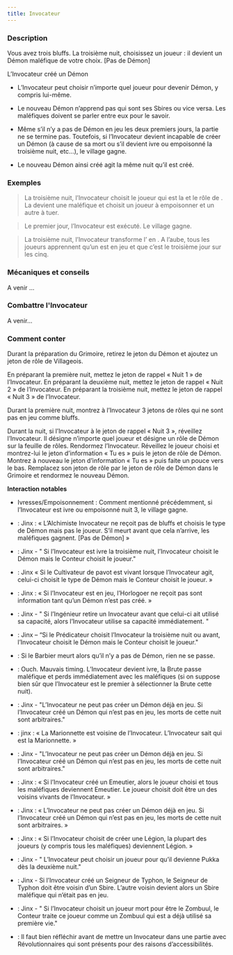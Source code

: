 ```yaml
---
title: Invocateur
---
```



<Role INVOCATEUR header />

### Description

Vous avez trois bluffs. La troisième nuit, choisissez un joueur : il devient un Démon maléfique de votre choix. [Pas de Démon]

L’Invocateur créé un Démon

-	L’Invocateur peut choisir n’importe quel joueur pour devenir Démon, y compris lui-même.

-	Le nouveau Démon n’apprend pas qui sont ses Sbires ou vice versa. Les maléfiques doivent se parler entre eux pour le savoir.

-	Même s’il n’y a pas de Démon en jeu les deux premiers jours, la partie ne se termine pas. Toutefois, si l’Invocateur devient incapable de créer un Démon (à cause de sa mort ou s’il devient ivre ou empoisonné la troisième nuit, etc…), le village gagne.

-	Le nouveau Démon ainsi créé agit la même nuit qu’il est créé.

### Exemples

> La troisième nuit, l’Invocateur choisit le joueur qui est la <Role BALANCE /> et le rôle de <Role SANGSUE />. La <Role BALANCE /> devient une <Role SANGSUE /> maléfique et choisit un joueur à empoisonner et un autre à tuer.

> Le premier jour, l’Invocateur est exécuté. Le village gagne.

> La troisième nuit, l’Invocateur transforme l’<Role ALCHIMISTE /> en <Role LEVIATHAN />. A l’aube, tous les joueurs apprennent qu’un <Role LEVIATHAN /> est en jeu et que c’est le troisième jour sur les cinq. 

### Mécaniques et conseils

A venir ...

### Combattre l'Invocateur

A venir...

### Comment conter

Durant la préparation du Grimoire, retirez le jeton du Démon et ajoutez un jeton de rôle de Villageois.

En préparant la première nuit, mettez le jeton de rappel « Nuit 1 » de l’Invocateur. En préparant la deuxième nuit, mettez le jeton de rappel « Nuit 2 » de l’Invocateur. En préparant la troisième nuit, mettez le jeton de rappel « Nuit 3 » de l’Invocateur.

Durant la première nuit, montrez à l’Invocateur 3 jetons de rôles qui ne sont pas en jeu comme bluffs.

Durant la nuit, si l’Invocateur à le jeton de rappel « Nuit 3 », réveillez l’Invocateur. Il désigne n’importe quel joueur et désigne un rôle de Démon sur la feuille de rôles. Rendormez l’Invocateur. Réveillez le joueur choisi et montrez-lui le jeton d’information « Tu es » puis le jeton de rôle de Démon. Montrez à nouveau le jeton d’information « Tu es » puis faite un pouce vers le bas. Remplacez son jeton de rôle par le jeton de rôle de Démon dans le Grimoire et rendormez le nouveau Démon.

**Interaction notables**

- Ivresses/Empoisonnement : Comment mentionné précédemment, si l’Invocateur est ivre ou empoisonné nuit 3, le village gagne.

- <Role ALCHIMISTE /> : Jinx : « L’Alchimiste Invocateur ne reçoit pas de bluffs et choisis le type de Démon mais pas le joueur. S’il meurt avant que cela n’arrive, les maléfiques gagnent. [Pas de Démon] »

- <Role COURTISANE /> : Jinx - " Si l’Invocateur est ivre la troisième nuit, l’Invocateur choisit le Démon mais le Conteur choisit le joueur."

- <Role CULTIVATEUR_DE_PAVOT /> : Jinx « Si le Cultivateur de pavot est vivant lorsque l’Invocateur agit, celui-ci choisit le type de Démon mais le Conteur choisit le joueur. »

- <Role HORLOGER /> : Jinx : « Si l’Invocateur est en jeu, l’Horlogoer ne reçoit pas sont information tant qu’un Démon n’est pas créé. »

- <Role INGENIEUR /> : Jinx - " Si l’Ingénieur retire un Invocateur avant que celui-ci ait utilisé sa capacité, alors l’Invocateur utilise sa capacité immédiatement. "

- <Role PREDICATEUR /> : Jinx – “Si le Prédicateur choisit l’Invocateur la troisième nuit ou avant, l’Invocateur choisit le Démon mais le Conteur choisit le joueur."

- <Role BARBIER /> : Si le Barbier meurt alors qu’il n’y a pas de Démon, rien ne se passe.

- <Role BRUTE /> : Ouch. Mauvais timing. L’Invocateur devient ivre, la Brute passe maléfique et perds immédiatement avec les maléfiques (si on suppose bien sûr que l’Invocateur est le premier à sélectionner la Brute cette nuit).

- <Role CHAPELIER /> : Jinx - "L’Invocateur ne peut pas créer un Démon déjà en jeu. Si l’Invocateur créé un Démon qui n’est pas en jeu, les morts de cette nuit sont arbitraires."

- <Role MARIONNETTE /> : jinx : « La Marionnette est voisine de l’Invocateur. L’Invocateur sait qui est la Marionnette. »

- <Role VIEILLE_CHOUETTE /> : Jinx - "L’Invocateur ne peut pas créer un Démon déjà en jeu. Si l’Invocateur créé un Démon qui n’est pas en jeu, les morts de cette nuit sont arbitraires."

- <Role EMEUTIER /> : Jinx : « Si l’Invocateur créé un Emeutier, alors le joueur choisi et tous les maléfiques deviennent Emeutier. Le joueur choisit doit être un des voisins vivants de l’Invocateur. »

- <Role KAZALI /> : Jinx : « L’Invocateur ne peut pas créer un Démon déjà en jeu. Si l’Invocateur créé un Démon qui n’est pas en jeu, les morts de cette nuit sont arbitraires. »

- <Role LEGION /> : Jinx : « Si l’Invocateur choisit de créer une Légion, la plupart des joueurs (y compris tous les maléfiques) deviennent Légion. »

- <Role PUKKA /> : Jinx - " L’Invocateur peut choisir un joueur pour qu’il devienne Pukka dès la deuxième nuit."

- <Role SEIGNEUR_DE_TYPHON /> : Jinx - Si l’Invocateur créé un Seigneur de Typhon, le Seigneur de Typhon doit être voisin d’un Sbire. L’autre voisin devient alors un Sbire maléfique qui n’était pas en jeu.

- <Role ZOMBUUL /> : Jinx - " Si l’Invocateur choisit un joueur mort pour être le Zombuul, le Conteur traite ce joueur comme un Zombuul qui est a déjà utilisé sa première vie." 

- <Fabled REVOLUTIONNAIRE /> : Il faut bien réfléchir avant de mettre un Invocateur dans une partie avec Révolutionnaires qui sont présents pour des raisons d’accessibilités. 